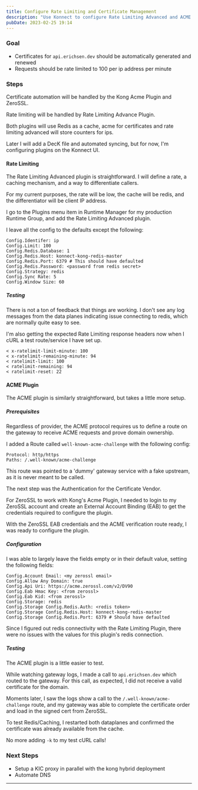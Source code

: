 ```yaml
---
title: Configure Rate Limiting and Certificate Management
description: "Use Konnect to configure Rate Limiting Advanced and ACME Plugins"
pubDate: 2023-02-25 19:14
---
```


### Goal

- Certificates for `api.erichsen.dev` should be automatically generated and renewed
- Requests should be rate limited to 100 per ip address per minute


### Steps

Certificate automation will be handled by the Kong Acme Plugin and ZeroSSL.

Rate limiting will be handled by Rate Limiting Advance Plugin.

Both plugins will use Redis as a cache, acme for certificates and rate limiting advanced will store counters for ips.

Later I will add a DecK file and automated syncing, but for now, I'm configuring plugins on the Konnect UI.

#### Rate Limiting

The Rate Limiting Advanced plugin is straightforward. I will define a rate, a caching mechanism, and a way to differentiate callers.

For my current purposes, the rate will be low, the cache will be redis, and the differentiator will be client IP address.

I go to the Plugins menu item in Runtime Manager for my production Runtime Group, and add the Rate Limiting Advanced plugin.

I leave all the config to the defaults except the following:
```
Config.Identifer: ip
Config.Limit: 100
Config.Redis.Database: 1
Config.Redis.Host: konnect-kong-redis-master
Config.Redis.Port: 6379 # This should have defaulted
Config.Redis.Password: <password from redis secret>
Config.Strategy: redis
Config.Sync Rate: 5
Config.Window Size: 60
```

##### Testing

There is not a ton of feedback that things are working. I don't see any log messages from the data planes indicating issue connecting to redis, which are normally quite easy to see.

I'm also getting the expected Rate Limiting response headers now when I cURL a test route/service I have set up.
```
< x-ratelimit-limit-minute: 100
< x-ratelimit-remaining-minute: 94
< ratelimit-limit: 100
< ratelimit-remaining: 94
< ratelimit-reset: 22
```

#### ACME Plugin

The ACME plugin is similarly straightforward, but takes a little more setup.

##### Prerequisites

Regardless of provider, the ACME protocol requires us to define a route on the gateway to receive ACME requests and prove domain ownership.

I added a Route called `well-known-acme-challenge` with the following config:
```
Protocol: http/https
Paths: /.well-known/acme-challenge
```

This route was pointed to a 'dummy' gateway service with a fake upstream, as it is never meant to be called.

The next step was the Authentication for the Certificate Vendor.

For ZeroSSL to work with Kong's Acme Plugin, I needed to login to my ZeroSSL account and create an External Account Binding (EAB) to get the credentials required to configure the plugin.


With the ZeroSSL EAB credentials and the ACME verification route ready, I was ready to configure the plugin.

##### Configuration

I was able to largely leave the fields empty or in their default value, setting the following fields:

```
Config.Account Email: <my zerossl email>
Config.Allow Any Domain: true
Config.Api Uri: https://acme.zerossl.com/v2/DV90
Config.Eab Hmac Key: <from zerossl>
Config.Eab Kid: <from zerossl>
Config.Storage: redis
Config.Storage Config.Redis.Auth: <redis token>
Config.Storage Config.Redis.Host: konnect-kong-redis-master
Config.Storage Config.Redis.Port: 6379 # Should have defaulted
```


Since I figured out redis connectivity with the Rate Limiting Plugin, there were no issues with the values for this plugin's redis connection.


##### Testing

The ACME plugin is a little easier to test.  

While watching gateway logs, I made a call to `api.erichsen.dev` which routed to the gateway. For this call, as expected, I did not receive a valid certificate for the domain.

Moments later, I saw the logs show a call to the `/.well-known/acme-challenge` route, and my gateway was able to complete the certificate order and load in the signed cert from ZeroSSL.

To test Redis/Caching, I restarted both dataplanes and confirmed the certificate was already available from the cache.

No more adding `-k` to my test cURL calls!

### Next Steps
- Setup a KIC proxy in parallel with the kong hybrid deployment
- Automate DNS

---

